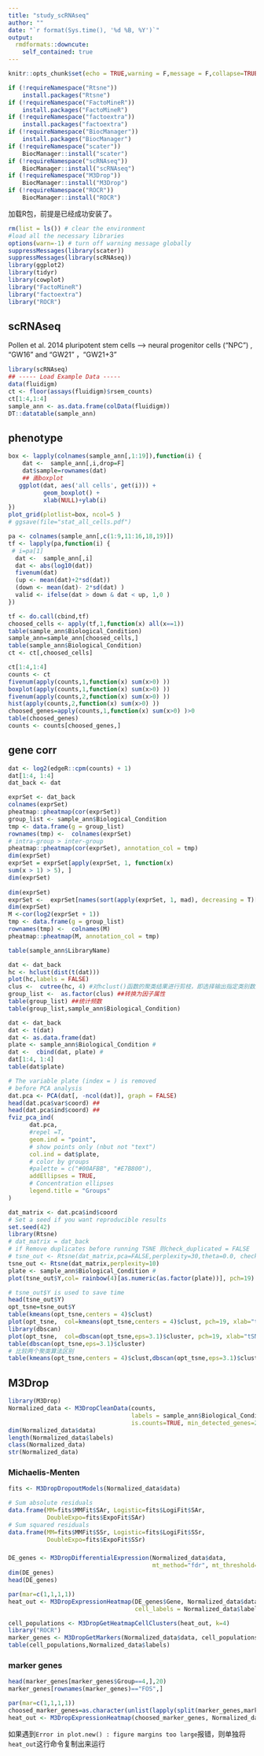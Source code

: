 ---
title: "study_scRNAseq"
author: ""
date: "`r format(Sys.time(), '%d %B, %Y')`"
output:
  rmdformats::downcute:
    self_contained: true
---
```{r setup, include=FALSE}
knitr::opts_chunk$set(echo = TRUE,warning = F,message = F,collapse=TRUE)
```

```{r,eval=FALSE}
if (!requireNamespace("Rtsne"))
    install.packages("Rtsne")
if (!requireNamespace("FactoMineR"))
    install.packages("FactoMineR")
if (!requireNamespace("factoextra"))
    install.packages("factoextra")
if (!requireNamespace("BiocManager"))
    install.packages("BiocManager")
if (!requireNamespace("scater"))
    BiocManager::install("scater")
if (!requireNamespace("scRNAseq"))
    BiocManager::install("scRNAseq") 
if (!requireNamespace("M3Drop"))
    BiocManager::install("M3Drop") 
if (!requireNamespace("ROCR"))
    BiocManager::install("ROCR") 
```

加载R包，前提是已经成功安装了。

```{r, message=FALSE}
rm(list = ls()) # clear the environment
#load all the necessary libraries
options(warn=-1) # turn off warning message globally
suppressMessages(library(scater))
suppressMessages(library(scRNAseq))
library(ggplot2)
library(tidyr)
library(cowplot)
library("FactoMineR")
library("factoextra")
library("ROCR")
```


##  scRNAseq

Pollen et al. 2014
pluripotent stem cells --> neural progenitor cells (“NPC”) , “GW16” and “GW21” ，“GW21+3” 

```{r}
library(scRNAseq)
## ----- Load Example Data -----
data(fluidigm) 
ct <- floor(assays(fluidigm)$rsem_counts)
ct[1:4,1:4] 
sample_ann <- as.data.frame(colData(fluidigm))
DT::datatable(sample_ann)
```

## phenotype

```{r fig.width=10, fig.height=15}
box <- lapply(colnames(sample_ann[,1:19]),function(i) {
    dat <-  sample_ann[,i,drop=F] 
    dat$sample=rownames(dat)
    ## 画boxplot 
   ggplot(dat, aes('all cells', get(i))) +
          geom_boxplot() +
          xlab(NULL)+ylab(i)
})
plot_grid(plotlist=box, ncol=5 )
# ggsave(file="stat_all_cells.pdf")
```

```{r}
pa <- colnames(sample_ann[,c(1:9,11:16,18,19)])
tf <- lapply(pa,function(i) {
 # i=pa[1]
  dat <-  sample_ann[,i]  
  dat <- abs(log10(dat))
  fivenum(dat)
  (up <- mean(dat)+2*sd(dat))
  (down <- mean(dat)- 2*sd(dat) ) 
  valid <- ifelse(dat > down & dat < up, 1,0 ) 
})

tf <- do.call(cbind,tf)
choosed_cells <- apply(tf,1,function(x) all(x==1))
table(sample_ann$Biological_Condition)
sample_ann=sample_ann[choosed_cells,]
table(sample_ann$Biological_Condition)
ct <- ct[,choosed_cells]
```


```{r}
ct[1:4,1:4] 
counts <- ct
fivenum(apply(counts,1,function(x) sum(x>0) ))
boxplot(apply(counts,1,function(x) sum(x>0) ))
fivenum(apply(counts,2,function(x) sum(x>0) ))
hist(apply(counts,2,function(x) sum(x>0) ))
choosed_genes=apply(counts,1,function(x) sum(x>0) )>0
table(choosed_genes)
counts <- counts[choosed_genes,]
```
## gene corr

```{r}
dat <- log2(edgeR::cpm(counts) + 1)
dat[1:4, 1:4]
dat_back <- dat
```


```{r}
exprSet <- dat_back
colnames(exprSet)
pheatmap::pheatmap(cor(exprSet))
group_list <- sample_ann$Biological_Condition
tmp <- data.frame(g = group_list)
rownames(tmp) <-  colnames(exprSet)
# intra-group > inter-group
pheatmap::pheatmap(cor(exprSet), annotation_col = tmp)
dim(exprSet)
exprSet = exprSet[apply(exprSet, 1, function(x)
sum(x > 1) > 5), ]
dim(exprSet)
 
dim(exprSet)
exprSet <-  exprSet[names(sort(apply(exprSet, 1, mad), decreasing = T)[1:500]), ]
dim(exprSet)
M <-cor(log2(exprSet + 1))
tmp <- data.frame(g = group_list)
rownames(tmp) <-  colnames(M)
pheatmap::pheatmap(M, annotation_col = tmp)

table(sample_ann$LibraryName)
```

```{r}
dat <- dat_back
hc <- hclust(dist(t(dat))) 
plot(hc,labels = FALSE)
clus <-  cutree(hc, 4) #对hclust()函数的聚类结果进行剪枝，即选择输出指定类别数的系谱聚类结果。
group_list <-  as.factor(clus) ##转换为因子属性
table(group_list) ##统计频数
table(group_list,sample_ann$Biological_Condition)   
```


```{r}
dat <- dat_back
dat <- t(dat)
dat <- as.data.frame(dat)
plate <- sample_ann$Biological_Condition # 
dat <-  cbind(dat, plate) #
dat[1:4, 1:4]
table(dat$plate)

# The variable plate (index = ) is removed
# before PCA analysis
dat.pca <- PCA(dat[, -ncol(dat)], graph = FALSE)
head(dat.pca$var$coord) ## 
head(dat.pca$ind$coord) ## 
fviz_pca_ind(
      dat.pca,
      #repel =T,
      geom.ind = "point",
      # show points only (nbut not "text")
      col.ind = dat$plate,
      # color by groups
      #palette = c("#00AFBB", "#E7B800"),
      addEllipses = TRUE,
      # Concentration ellipses
      legend.title = "Groups"
) 
```

```{r }

dat_matrix <- dat.pca$ind$coord
# Set a seed if you want reproducible results
set.seed(42)
library(Rtsne) 
# dat_matrix = dat_back
# if Remove duplicates before running TSNE 则check_duplicated = FALSE
# tsne_out <- Rtsne(dat_matrix,pca=FALSE,perplexity=30,theta=0.0, check_duplicates = FALSE) # Run TSNE
tsne_out <- Rtsne(dat_matrix,perplexity=10)
plate <- sample_ann$Biological_Condition # 
plot(tsne_out$Y,col= rainbow(4)[as.numeric(as.factor(plate))], pch=19) 
```


```{r}
# tsne_out$Y is used to save time
head(tsne_out$Y)
opt_tsne=tsne_out$Y
table(kmeans(opt_tsne,centers = 4)$clust)
plot(opt_tsne,  col=kmeans(opt_tsne,centers = 4)$clust, pch=19, xlab="tSNE dim 1", ylab="tSNE dim 2")
library(dbscan)
plot(opt_tsne,  col=dbscan(opt_tsne,eps=3.1)$cluster, pch=19, xlab="tSNE dim 1", ylab="tSNE dim 2")
table(dbscan(opt_tsne,eps=3.1)$cluster)
# 比较两个聚类算法区别
table(kmeans(opt_tsne,centers = 4)$clust,dbscan(opt_tsne,eps=3.1)$cluster)

```



## M3Drop


```{r,message=F,warning=F}
library(M3Drop) 
Normalized_data <- M3DropCleanData(counts, 
                                   labels = sample_ann$Biological_Condition , 
                                   is.counts=TRUE, min_detected_genes=2000)
dim(Normalized_data$data)
length(Normalized_data$labels)
class(Normalized_data)
str(Normalized_data)
```


### Michaelis-Menten


```{r}
fits <- M3DropDropoutModels(Normalized_data$data)

# Sum absolute residuals
data.frame(MM=fits$MMFit$SAr, Logistic=fits$LogiFit$SAr,
           DoubleExpo=fits$ExpoFit$SAr) 
# Sum squared residuals
data.frame(MM=fits$MMFit$SSr, Logistic=fits$LogiFit$SSr,
           DoubleExpo=fits$ExpoFit$SSr)
```


### 

```{r}
DE_genes <- M3DropDifferentialExpression(Normalized_data$data, 
                                         mt_method="fdr", mt_threshold=0.01)
dim(DE_genes)
head(DE_genes)
```


```{r fig.width=10, fig.height=10}
par(mar=c(1,1,1,1)) 
heat_out <- M3DropExpressionHeatmap(DE_genes$Gene, Normalized_data$data, 
                                    cell_labels = Normalized_data$labels)
```

 
```{r} 
cell_populations <- M3DropGetHeatmapCellClusters(heat_out, k=4)
library("ROCR") 
marker_genes <- M3DropGetMarkers(Normalized_data$data, cell_populations)
table(cell_populations,Normalized_data$labels)
```

### marker genes

```{r}
head(marker_genes[marker_genes$Group==4,],20) 
marker_genes[rownames(marker_genes)=="FOS",] 
```



```{r fig.width=10, fig.height=10}
par(mar=c(1,1,1,1)) 
choosed_marker_genes=as.character(unlist(lapply(split(marker_genes,marker_genes$Group), function(x) (rownames(head(x,20))))))
heat_out <- M3DropExpressionHeatmap(choosed_marker_genes, Normalized_data$data, cell_labels =  cell_populations)
```

如果遇到`Error in plot.new() : figure margins too large`报错，则单独将`heat_out`这行命令复制出来运行


